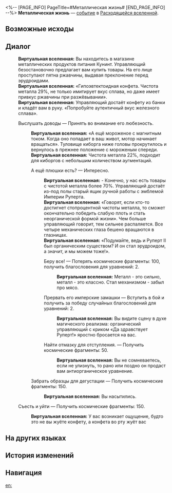 <%-- [PAGE_INFO]
PageTitle=#Металлическая жизнь#
[END_PAGE_INFO] --%>
{{Дополнить}}
{{ВВ Событие Инфобокс
|id                 = 22501
|Название           = 
|Изображение        = Событие ВВ По умолчанию.png
|Испытание_в_вв     = 
|Испытание_в_рое    = 
|Испытание_в_зиш    = 
|Испытание_в_рв     = Неизвестно
|Испытание_в_облнеп = 
|Требования         = 
|Пред               = 
|След               = 
|Упоминания         = 
|Порядок            = 
|Порядок_рв         = 107
}}
'''Металлическая жизнь''' — [[Расходящаяся вселенная/События|событие]] в [[Расходящаяся вселенная|Расходящейся вселенной]].

==Возможные исходы==
{{Возможные исходы
|Выбор_1 = Выслушать доводы

|Выбор_1_1 = А ещё плюшки есть?

|Выбор_1_1_1 = Беру все!
|Результат_1_1_1 = Потерять космические фрагменты: 100, получить благословения для уравнений: 2.

|Выбор_1_1_2 = Прервать его имперские замашки
|Результат_1_1_2 = Вступить в бой и получить за победу случайных благословений для уравнений: 2.

|Выбор_1_1_3 = Найти отмазку для отступления.
|Результат_1_1_3 = Получить космические фрагменты: 50.

|Выбор_1_2 = Забрать образцы для дегустации
|Результат_1_2 = Получить космические фрагменты: 150.

|Выбор_2 = Съесть и уйти
|Результат_2 = Получить космические фрагменты: 150.
}}

==Диалог==
{{Диалог Начало}}
:'''Виртуальная вселенная:''' Вы находитесь в магазине металлических продуктов питания Кунинт. Управляющий безостановочно предлагает вам купить товары. На его лице проступают пятна ржавчины, выдавая преклонение перед эрудроидами.
:'''Виртуальная вселенная:''' «Гипоэвтектоидная конфета. Чистота металла 29%, не только имитирует вкус сплава, но даже имеет привкус ржавчины при разжёвывании».
:'''Виртуальная вселенная:''' Управляющий достаёт конфету из банки и кладёт вам в руку. «Попробуйте аутентичный вкус железного сплава».
:{{Диалог|Звезда}} Выслушать доводы &mdash; Принять во внимание его любезность.
::'''Виртуальная вселенная:''' «А ещё мороженое с магнитным током. Когда оно попадает в ваш живот, мотор начинает вращаться». Туловище киборга ниже головы прокрутилось и вернулось в прежнее положение с мороженым спереди.
::'''Виртуальная вселенная:''' Чистота металла 22%, подходит для киборгов с небольшим количеством аугментаций.
::{{Диалог|Звезда}} А ещё плюшки есть? &mdash; Интересно.
:::'''Виртуальная вселенная:''' - Конечно, у нас есть товары с чистотой металла более 70%. Управляющий достаёт из-под полы старый ящик ручной работы с эмблемой Империи Руперта.
:::'''Виртуальная вселенная:''' «Говорят, если кто-то достигнет стопроцентной чистоты металла, то сможет окончательно победить слабую плоть и стать неорганической формой жизни». Чем больше управляющий говорит, тем сильнее распаляется. Все четыре механических глаза бешено вращаются в глазницах.
:::'''Виртуальная вселенная:''' «Подумайте, ведь и Руперт II был органическим существом? И он стал эрудроидом, а значит, и мы можем тоже!».
:::{{Диалог|Звезда}} Беру все! &mdash; Потерять космические фрагменты: 100, получить благословения для уравнений: 2.
::::'''Виртуальная вселенная:''' Металл - это сильно, металл - это классно. Стал механизмом - забыл про мясо.
:::{{Диалог|Звезда}} Прервать его имперские замашки &mdash; Вступить в бой и получить за победу случайных благословений для уравнений: 2.
::::'''Виртуальная вселенная:''' Вы видите сцену в духе магического реализма: органический управляющий с криком «Да здравствует Руперт!» яростно бросается на вас.
:::{{Диалог|Звезда}} Найти отмазку для отступления. &mdash; Получить космические фрагменты: 50.
::::'''Виртуальная вселенная:''' Вы не сомневаетесь, если не улизнуть, то рано или поздно он продаст вам антиорганическое уравнение.
::{{Диалог|Звезда}} Забрать образцы для дегустации &mdash; Получить космические фрагменты: 150.
:::'''Виртуальная вселенная:''' Вы насытились.
:{{Диалог|Звезда}} Съесть и уйти &mdash; Получить космические фрагменты: 150.
::'''Виртуальная вселенная:''' У вас возникает ощущение, будто это не вы жуёте конфету, а конфета во рту жуёт вас
{{Диалог Конец}}

==На других языках==
{{На других языках
|en   = Metal Life
|zhs  = 金属生活
|zht  = 金屬生活
|ja   = {{Rubi|金属生活|きんぞくせいかつ}}
|ko   = 금속 생활
|es   = Vida metálica
|fr   = Existence métallique
|ru   = Металлическая жизнь
|th   = ชีวิตโลหะ
|vi   = Cuộc Sống Kim Loại
|de   = Metallisches Leben
|id   = Kehidupan Logam
|pt   = Vida de Metal
}}

==История изменений==
{{История изменений|null}}

==Навигация==
{{События ВВ Навбокс}}

[[en:]]